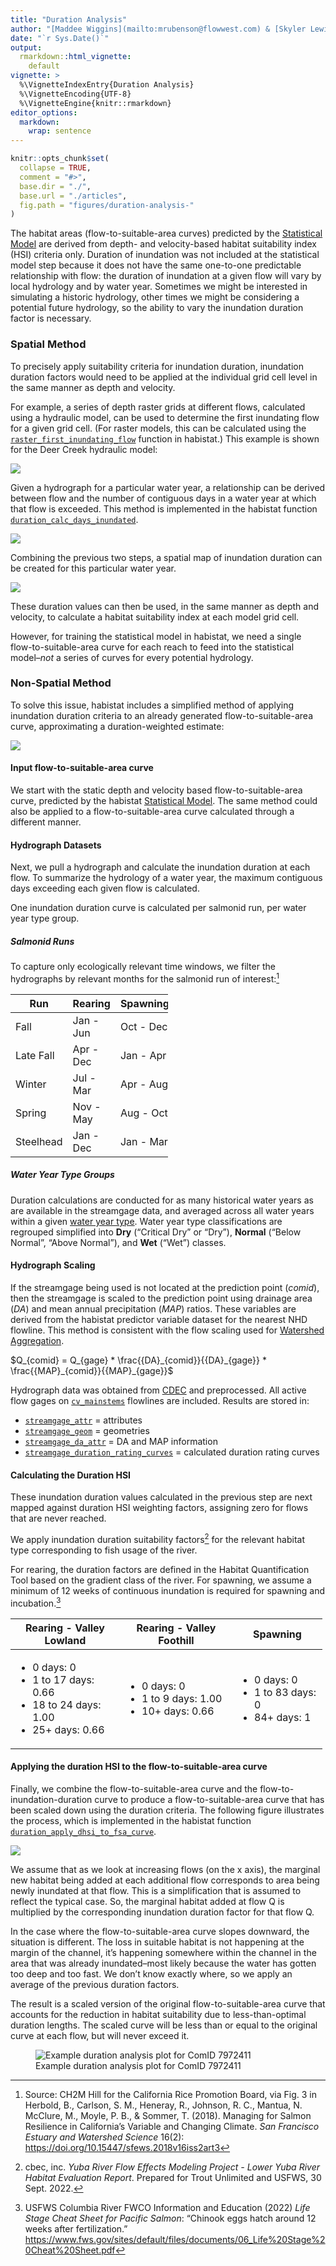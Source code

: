 ```yaml
---
title: "Duration Analysis"
author: "[Maddee Wiggins](mailto:mrubenson@flowwest.com) & [Skyler Lewis](mailto:slewis@flowwest.com)"
date: "`r Sys.Date()`"
output: 
  rmarkdown::html_vignette:
    default
vignette: >
  %\VignetteIndexEntry{Duration Analysis}
  %\VignetteEncoding{UTF-8}
  %\VignetteEngine{knitr::rmarkdown}
editor_options: 
  markdown: 
    wrap: sentence
---
```


```r
knitr::opts_chunk$set(
  collapse = TRUE,
  comment = "#>",
  base.dir = "./",
  base.url = "./articles",
  fig.path = "figures/duration-analysis-"
)
```

[ The habitat areas (flow-to-suitable-area curves) predicted by the [Statistical Model](statistical_model.html) are derived from depth- and velocity-based habitat suitability index (HSI) criteria only. Duration of inundation was not included at the statistical model step because it does not have the same one-to-one predictable relationship with flow: the duration of inundation at a given flow will vary by local hydrology and by water year. Sometimes we might be interested in simulating a historic hydrology, other times we might be considering a potential future hydrology, so the ability to vary the inundation duration factor is necessary. ]{.key_takeaways}

### Spatial Method

To precisely apply suitability criteria for inundation duration, inundation duration factors would need to be applied at the individual grid cell level in the same manner as depth and velocity.

For example, a series of depth raster grids at different flows, calculated using a hydraulic model, can be used to determine the first inundating flow for a given grid cell.
(For raster models, this can be calculated using the [`raster_first_inundating_flow`](../reference/raster_first_inundating_flow.html) function in habistat.) This example is shown for the Deer Creek hydraulic model:

![](figures/duration_deer_fif.png)

Given a hydrograph for a particular water year, a relationship can be derived between flow and the number of contiguous days in a water year at which that flow is exceeded.
This method is implemented in the habistat function [`duration_calc_days_inundated`](../reference/duration_calc_days_inundated.html).

![](figures/duration_example_2_rating_curve.png)

Combining the previous two steps, a spatial map of inundation duration can be created for this particular water year.

![](figures/duration_deer_max.png)

These duration values can then be used, in the same manner as depth and velocity, to calculate a habitat suitability index at each model grid cell.

However, for training the statistical model in habistat, we need a single flow-to-suitable-area curve for each reach to feed into the statistical model--*not* a series of curves for every potential hydrology.

### Non-Spatial Method

To solve this issue, habistat includes a simplified method of applying inundation duration criteria to an already generated flow-to-suitable-area curve, approximating a duration-weighted estimate:

![](figures/flowchart_duration.png)

#### Input flow-to-suitable-area curve

We start with the static depth and velocity based flow-to-suitable-area curve, predicted by the habistat [Statistical Model](statistical_model.html).
The same method could also be applied to a flow-to-suitable-area curve calculated through a different manner.

#### Hydrograph Datasets

Next, we pull a hydrograph and calculate the inundation duration at each flow.
To summarize the hydrology of a water year, the maximum contiguous days exceeding each given flow is calculated.

One inundation duration curve is calculated per salmonid run, per water year type group.

##### Salmonid Runs

To capture only ecologically relevant time windows, we filter the hydrographs by relevant months for the salmonid run of interest:[^1]

[^1]: Source: CH2M Hill for the California Rice Promotion Board, via Fig.
    3 in Herbold, B., Carlson, S. M., Heneray, R., Johnson, R. C., Mantua, N. McClure, M., Moyle, P. B., & Sommer, T.
    (2018).
    Managing for Salmon Resilience in California’s Variable and Changing Climate.
    <em>San Francisco Estuary and Watershed Science</em> 16(2): <https://doi.org/10.15447/sfews.2018v16iss2art3>

+-----------+-----------+-----------+
| Run       | Rearing   | Spawning  |
+===========+===========+===========+
| Fall      | Jan - Jun | Oct - Dec |
+-----------+-----------+-----------+
| Late Fall | Apr - Dec | Jan - Apr |
+-----------+-----------+-----------+
| Winter    | Jul - Mar | Apr - Aug |
+-----------+-----------+-----------+
| Spring    | Nov - May | Aug - Oct |
+-----------+-----------+-----------+
| Steelhead | Jan - Dec | Jan - Mar |
+-----------+-----------+-----------+

##### Water Year Type Groups

Duration calculations are conducted for as many historical water years as are available in the streamgage data, and averaged across all water years within a given [water year type](https://data.ca.gov/dataset/cdec-water-year-type-dataset).
Water year type classifications are regrouped simplified into **Dry** ("Critical Dry" or "Dry"), **Normal** ("Below Normal", "Above Normal"), and **Wet** ("Wet") classes.

#### Hydrograph Scaling

If the streamgage being used is not located at the prediction point ($comid$), then the streamgage is scaled to the prediction point using drainage area ($DA$) and mean annual precipitation ($MAP$) ratios.
These variables are derived from the habistat predictor variable dataset for the nearest NHD flowline.
This method is consistent with the flow scaling used for [Watershed Aggregation](watershed_aggregation.html).

$Q_{comid} = Q_{gage} * \frac{{DA}_{comid}}{{DA}_{gage}} * \frac{{MAP}_{comid}}{{MAP}_{gage}}$

Hydrograph data was obtained from [CDEC](https://cdec.water.ca.gov/) and preprocessed.
All active flow gages on [`cv_mainstems`](../reference/cv_mainstems.html) flowlines are included.
Results are stored in:

-   [`streamgage_attr`](../reference/streamgage_attr.html) = attributes
-   [`streamgage_geom`](../reference/streamgage_geom.html) = geometries
-   [`streamgage_da_attr`](../reference/streamgage_da_attr.html) = DA and MAP information
-   [`streamgage_duration_rating_curves`](../reference/streamgage_duration_rating_curves.html) = calculated duration rating curves

#### Calculating the Duration HSI

These inundation duration values calculated in the previous step are next mapped against duration HSI weighting factors, assigning zero for flows that are never reached.

We apply inundation duration suitability factors[^2] for the relevant habitat type corresponding to fish usage of the river.

[^2]: cbec, inc.
    *Yuba River Flow Effects Modeling Project - Lower Yuba River Habitat Evaluation Report*.
    Prepared for Trout Unlimited and USFWS, 30 Sept. 2022.

For rearing, the duration factors are defined in the Habitat Quantification Tool based on the gradient class of the river.
For spawning, we assume a minimum of 12 weeks of continuous inundation is required for spawning and incubation.[^3]

[^3]: USFWS Columbia River FWCO Information and Education (2022) *Life Stage Cheat Sheet for Pacific Salmon*: "Chinook eggs hatch around 12 weeks after fertilization." <https://www.fws.gov/sites/default/files/documents/06_Life%20Stage%20Cheat%20Sheet.pdf>

+--------------------------+---------------------------+---------------------+
| Rearing - Valley Lowland | Rearing - Valley Foothill | Spawning            |
+==========================+===========================+=====================+
| -   0 days: 0            | -   0 days: 0             | -   0 days: 0       |
| -   1 to 17 days: 0.66   | -   1 to 9 days: 1.00     | -   1 to 83 days: 0 |
| -   18 to 24 days: 1.00  | -   10+ days: 0.66        | -   84+ days: 1     |
| -   25+ days: 0.66       |                           |                     |
+--------------------------+---------------------------+---------------------+

#### Applying the duration HSI to the flow-to-suitable-area curve

Finally, we combine the flow-to-suitable-area curve and the flow-to-inundation-duration curve to produce a flow-to-suitable-area curve that has been scaled down using the duration criteria.
The following figure illustrates the process, which is implemented in the habistat function [`duration_apply_dhsi_to_fsa_curve`](../reference/duration_apply_dhsi_to_fsa_curve.html).

![](figures/flowchart_duration_detail.png)

We assume that as we look at increasing flows (on the x axis), the marginal new habitat being added at each additional flow corresponds to area being newly inundated at that flow.
This is a simplification that is assumed to reflect the typical case.
So, the marginal habitat added at flow Q is multiplied by the corresponding inundation duration factor for that flow Q.

In the case where the flow-to-suitable-area curve slopes downward, the situation is different.
The loss in suitable habitat is not happening at the margin of the channel, it's happening somewhere within the channel in the area that was already inundated--most likely because the water has gotten too deep and too fast.
We don't know exactly where, so we apply an average of the previous duration factors.

The result is a scaled version of the original flow-to-suitable-area curve that accounts for the reduction in habitat suitability due to less-than-optimal duration lengths.
The scaled curve will be less than or equal to the original curve at each flow, but will never exceed it.

![Example duration analysis plot for ComID 7972411](figures/duration_plot_example.png)
